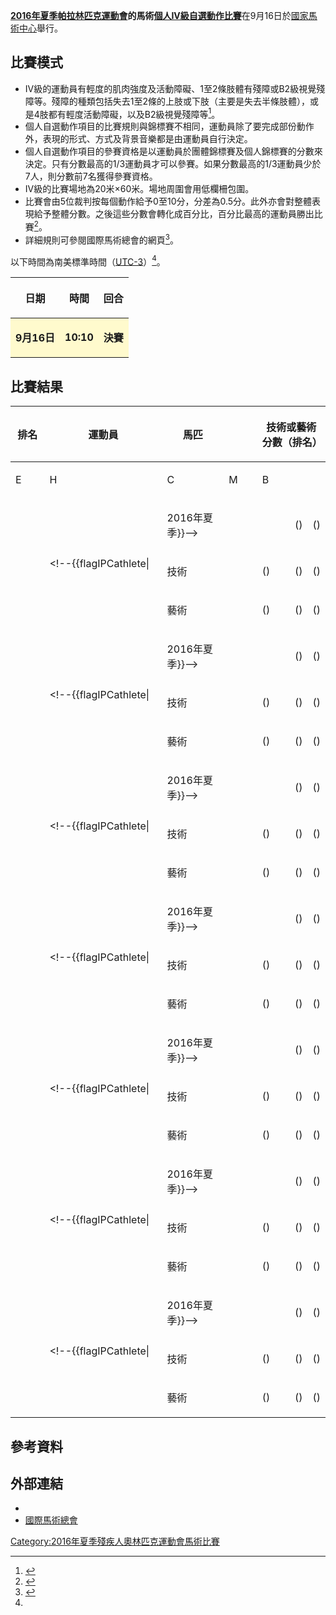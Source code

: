 {{noteTA|G1=Sports}}
{{Infobox Paralympic event
| event       = 馬術個人IV級自選動作
| games       = 2016年夏季
| image       = [[File:Equestrian_Vaulting_pictogram.svg|120px]]
| caption     = 
| venue       = [[國家馬術中心_(里約熱內盧)|國家馬術中心]]
| dates       = 9月16日
| competitors = 7
| nations     = 
| gold        =  
| goldNPC     =  
| silver      =  
| silverNPC   =  
| bronze      =  
| bronzeNPC   =  
| prev        = [[2012年夏季殘疾人奧林匹克運動會馬術個人自選動作IV級|2012]]
| next        = [[2020年夏季殘疾人奧林匹克運動會馬術個人IV級自選動作比賽|2020]]
}}
{{2016年夏季殘疾人奧林匹克運動會馬術比賽}}
'''[[2016年夏季帕拉林匹克運動會|2016年夏季帕拉林匹克運動會]]的馬術[[2016年夏季殘疾人奧林匹克運動會馬術比賽|個人IV級自選動作比賽]]'''在9月16日於[[國家馬術中心_(里約熱內盧)|國家馬術中心]]舉行。

== 比賽模式 ==
* IV級的運動員有輕度的肌肉強度及活動障礙、1至2條肢體有殘障或B2級視覺殘障等。殘障的種類包括失去1至2條的上肢或下肢（主要是失去半條肢體），或是4肢都有輕度活動障礙，以及B2級視覺殘障等<ref name=classify>{{Cite web |url=https://www.paralympic.org/sites/default/files/document/150915170806821_2015_09_15%2BExplanatory%2Bguide%2BClassification_summer%2BFINAL%2B_5.pdf |title=Explanatory guide to Paralympic classification |accessdate=2016-09-07 |archive-date=2016-08-27 |archive-url=https://web.archive.org/web/20160827205502/https://www.paralympic.org/sites/default/files/document/150915170806821_2015_09_15%2BExplanatory%2Bguide%2BClassification_summer%2BFINAL%2B_5.pdf |dead-url=no }}</ref>。
* 個人自選動作項目的比賽規則與錦標賽不相同，運動員除了要完成部份動作外，表現的形式、方式及背景音樂都是由運動員自行決定。
* 個人自選動作項目的參賽資格是以運動員於團體錦標賽及個人錦標賽的分數來決定。只有分數最高的1/3運動員才可以參賽。如果分數最高的1/3運動員少於7人，則分數前7名獲得參賽資格。
* IV級的比賽場地為20米×60米。場地周圍會用低欄柵包圍。
* 比賽會由5位裁判按每個動作給予0至10分，分差為0.5分。此外亦會對整體表現給予整體分數。之後這些分數會轉化成百分比，百分比最高的運動員勝出比賽<ref name=schedule>{{Cite web |url=http://www.paralimpicos.es/publicacion/ficheros/Paralympic%20Explanatory%20Guide%20_%20Equestrian.pdf |title=Equestrian Explanatory Guide |access-date=2016-09-07 |archive-url=https://web.archive.org/web/20160330021903/http://www.paralimpicos.es/publicacion/ficheros/Paralympic%20Explanatory%20Guide%20_%20Equestrian.pdf |archive-date=2016-03-30 |dead-url=yes }}</ref>。
* 詳細規則可參閱國際馬術總會的網頁<ref>{{Cite web |url=http://inside.fei.org/sites/default/files/PED%202016_rules_clean.pdf |title=PARA-EQUESTRIAN DRESSAGE RULES |accessdate=2016-09-07 |archive-date=2016-09-16 |archive-url=https://web.archive.org/web/20160916000356/http://inside.fei.org/sites/default/files/PED%202016_rules_clean.pdf |dead-url=no }}</ref>。
以下時間為南美標準時間（[[UTC-3|UTC-3]]）<ref name=schedule/>。
{| class="wikitable" style="text-align:center" width=400px
! 日期
! 時間
! 回合
|-
|style=background:lemonchiffon| '''9月16日''' ||style=background:lemonchiffon| '''10:10''' || style=background:lemonchiffon| '''決賽''' 
|}

== 比賽結果 ==
{| class="wikitable" style="text-align:center"
|-
!rowspan=2| 排名 !!rowspan=2 width=250| 運動員 !!rowspan=2 width=150| 馬匹 !!rowspan=2|  !!colspan=5| 技術或藝術分數（排名） !!rowspan=2 width=80| 分項總分數（排名） !!rowspan=2 width=80| 整體總分數
|-
!width=75| E !!width=75| H !!width=75| C !!width=75| M !!width=75| B
|-
|rowspan=3|  ||rowspan=3| <!--{{flagIPCathlete|[[]]||2016年夏季}}--> ||rowspan=3|  ||  || () || () || () || () || () ||  ||rowspan=3|  
|-bgcolor="fffcaf"
| 技術 || () || () || () || () || () || 
|-bgcolor="ccffcc"
| 藝術 || () || () || () || () || () || 
|-
|rowspan=3|  ||rowspan=3| <!--{{flagIPCathlete|[[]]||2016年夏季}}--> ||rowspan=3|  ||  || () || () || () || () || () ||  ||rowspan=3|  
|-bgcolor="fffcaf"
| 技術 || () || () || () || () || () || 
|-bgcolor="ccffcc"
| 藝術 || () || () || () || () || () || 
|-
|rowspan=3|  ||rowspan=3| <!--{{flagIPCathlete|[[]]||2016年夏季}}--> ||rowspan=3|  ||  || () || () || () || () || () ||  ||rowspan=3|  
|-bgcolor="fffcaf"
| 技術 || () || () || () || () || () || 
|-bgcolor="ccffcc"
| 藝術 || () || () || () || () || () || 
|-
|rowspan=3|  ||rowspan=3| <!--{{flagIPCathlete|[[]]||2016年夏季}}--> ||rowspan=3|  ||  || () || () || () || () || () ||  ||rowspan=3|  
|-bgcolor="fffcaf"
| 技術 || () || () || () || () || () || 
|-bgcolor="ccffcc"
| 藝術 || () || () || () || () || () || 
|-
|rowspan=3|  ||rowspan=3| <!--{{flagIPCathlete|[[]]||2016年夏季}}--> ||rowspan=3|  ||  || () || () || () || () || () ||  ||rowspan=3|  
|-bgcolor="fffcaf"
| 技術 || () || () || () || () || () || 
|-bgcolor="ccffcc"
| 藝術 || () || () || () || () || () || 
|-
|rowspan=3|  ||rowspan=3| <!--{{flagIPCathlete|[[]]||2016年夏季}}--> ||rowspan=3|  ||  || () || () || () || () || () ||  ||rowspan=3|  
|-bgcolor="fffcaf"
| 技術 || () || () || () || () || () || 
|-bgcolor="ccffcc"
| 藝術 || () || () || () || () || () || 
|-
|rowspan=3|  ||rowspan=3| <!--{{flagIPCathlete|[[]]||2016年夏季}}--> ||rowspan=3|  ||  || () || () || () || () || () ||  ||rowspan=3|  
|-bgcolor="fffcaf"
| 技術 || () || () || () || () || () || 
|-bgcolor="ccffcc"
| 藝術 || () || () || () || () || () || 
|}

== 參考資料 ==
{{reflist}}

== 外部連結 ==
* {{Official|https://www.rio2016.com/en/paralympics/equestrian}}{{pt}}{{en}}{{es}}{{fr}}
* [http://www.fei.org/ 國際馬術總會]{{Wayback|url=http://www.fei.org/ |date=20180322204050 }}{{en}}

[[Category:2016年夏季殘疾人奧林匹克運動會馬術比賽|Category:2016年夏季殘疾人奧林匹克運動會馬術比賽]]